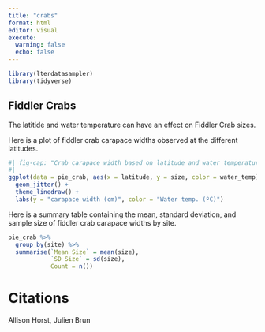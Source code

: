 ```yaml
---
title: "crabs"
format: html
editor: visual
execute: 
  warning: false
  echo: false
---
```




```r
library(lterdatasampler)
library(tidyverse)
```

## Fiddler Crabs

The latitide and water temperature can have an effect on Fiddler Crab sizes.

Here is a plot of fiddler crab carapace widths observed at the different latitudes.

```r
#| fig-cap: "Crab carapace width based on latitude and water temperature"
#| 
ggplot(data = pie_crab, aes(x = latitude, y = size, color = water_temp)) + 
  geom_jitter() +
  theme_linedraw() +
  labs(y = "carapace width (cm)", color = "Water temp. (ºC)")
```

Here is a summary table containing the mean, standard deviation, and sample size of fiddler crab carapace widths by site. 

```r
pie_crab %>%
  group_by(site) %>%
  summarise(`Mean Size` = mean(size), 
            `SD Size` = sd(size), 
            Count = n()) 
```


# Citations
Allison Horst, Julien Brun 
